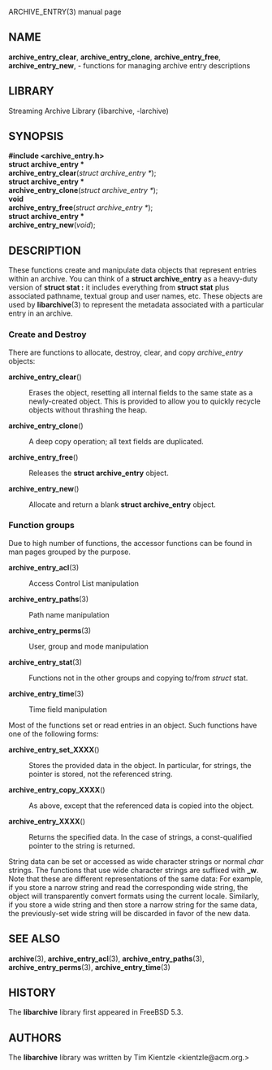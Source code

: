 ARCHIVE_ENTRY(3) manual page 
== NAME == 
'''archive_entry_clear''', 
'''archive_entry_clone''', 
'''archive_entry_free''', 
'''archive_entry_new''', 
- functions for managing archive entry descriptions 
== LIBRARY == 
Streaming Archive Library (libarchive, -larchive) 
== SYNOPSIS == 
'''<nowiki>#include <archive_entry.h></nowiki>''' 
<br> 
'''struct archive_entry *''' 
<br> 
'''archive_entry_clear'''(''struct archive_entry *''); 
<br> 
'''struct archive_entry *''' 
<br> 
'''archive_entry_clone'''(''struct archive_entry *''); 
<br> 
'''void''' 
<br> 
'''archive_entry_free'''(''struct archive_entry *''); 
<br> 
'''struct archive_entry *''' 
<br> 
'''archive_entry_new'''(''void''); 
== DESCRIPTION == 
These functions create and manipulate data objects that 
represent entries within an archive. 
You can think of a 
'''struct archive_entry''' 
as a heavy-duty version of 
'''struct stat :''' 
it includes everything from 
'''struct stat''' 
plus associated pathname, textual group and user names, etc. 
These objects are used by 
'''libarchive'''(3) 
to represent the metadata associated with a particular 
entry in an archive. 
=== Create and Destroy=== 
There are functions to allocate, destroy, clear, and copy 
''archive_entry'' 
objects: 
<dl> 
<dt>'''archive_entry_clear'''()</dt><dd> 
Erases the object, resetting all internal fields to the 
same state as a newly-created object. 
This is provided to allow you to quickly recycle objects 
without thrashing the heap. 
</dd><dt>'''archive_entry_clone'''()</dt><dd> 
A deep copy operation; all text fields are duplicated. 
</dd><dt>'''archive_entry_free'''()</dt><dd> 
Releases the 
'''struct archive_entry''' 
object. 
</dd><dt>'''archive_entry_new'''()</dt><dd> 
Allocate and return a blank 
'''struct archive_entry''' 
object. 
</dd></dl> 
=== Function groups=== 
Due to high number of functions, the accessor functions can be found in 
man pages grouped by the purpose. 
<dl> 
<dt>'''archive_entry_acl'''(3)</dt><dd> 
Access Control List manipulation 
</dd><dt>'''archive_entry_paths'''(3)</dt><dd> 
Path name manipulation 
</dd><dt>'''archive_entry_perms'''(3)</dt><dd> 
User, group and mode manipulation 
</dd><dt>'''archive_entry_stat'''(3)</dt><dd> 
Functions not in the other groups and copying to/from 
''struct'' stat. 
</dd><dt>'''archive_entry_time'''(3)</dt><dd> 
Time field manipulation 
</dd></dl> 

Most of the functions set or read entries in an object. 
Such functions have one of the following forms: 
<dl> 
<dt>'''archive_entry_set_XXXX'''()</dt><dd> 
Stores the provided data in the object. 
In particular, for strings, the pointer is stored, 
not the referenced string. 
</dd><dt>'''archive_entry_copy_XXXX'''()</dt><dd> 
As above, except that the referenced data is copied 
into the object. 
</dd><dt>'''archive_entry_XXXX'''()</dt><dd> 
Returns the specified data. 
In the case of strings, a const-qualified pointer to 
the string is returned. 
</dd></dl> 
String data can be set or accessed as wide character strings 
or normal 
''char'' 
strings. 
The functions that use wide character strings are suffixed with 
'''_w'''. 
Note that these are different representations of the same data: 
For example, if you store a narrow string and read the corresponding 
wide string, the object will transparently convert formats 
using the current locale. 
Similarly, if you store a wide string and then store a 
narrow string for the same data, the previously-set wide string will 
be discarded in favor of the new data. 

== SEE ALSO == 
'''archive'''(3), 
'''archive_entry_acl'''(3), 
'''archive_entry_paths'''(3), 
'''archive_entry_perms'''(3), 
'''archive_entry_time'''(3) 
== HISTORY == 
The 
'''libarchive''' 
library first appeared in 
FreeBSD 5.3. 
== AUTHORS == 
The 
'''libarchive''' 
library was written by 
Tim Kientzle  &lt;kientzle@acm.org.&gt; 
